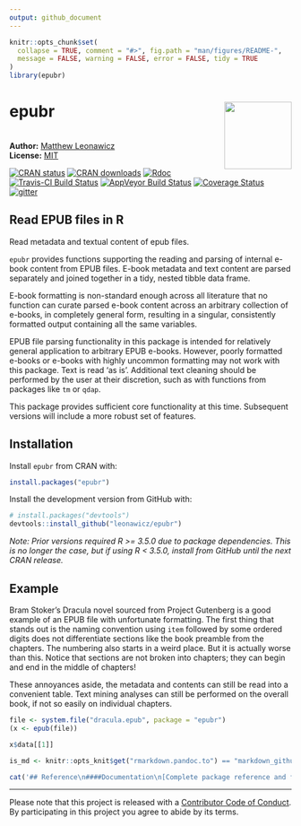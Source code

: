```yaml
---
output: github_document
---
```


<!-- README.md is generated from README.Rmd. Please edit that file -->

```r
knitr::opts_chunk$set(
  collapse = TRUE, comment = "#>", fig.path = "man/figures/README-",
  message = FALSE, warning = FALSE, error = FALSE, tidy = TRUE
)
library(epubr)
```

# epubr <img src="https://github.com/leonawicz/epubr/blob/master/data-raw/epubr.png?raw=true" style="margin-left:10px;margin-bottom:5px;" width="120" align="right">

<br/>
**Author:** [Matthew Leonawicz](https://leonawicz.github.io/blog/)<br/>
**License:** [MIT](https://opensource.org/licenses/MIT)<br/>

[![CRAN status](http://www.r-pkg.org/badges/version/epubr)](https://cran.r-project.org/package=epubr)
[![CRAN downloads](http://cranlogs.r-pkg.org/badges/grand-total/epubr)](https://cran.r-project.org/package=epubr) 
[![Rdoc](http://www.rdocumentation.org/badges/version/epubr)](http://www.rdocumentation.org/packages/epubr)
[![Travis-CI Build Status](https://travis-ci.org/leonawicz/epubr.svg?branch=master)](https://travis-ci.org/leonawicz/epubr)
[![AppVeyor Build Status](https://ci.appveyor.com/api/projects/status/github/leonawicz/epubr?branch=master&svg=true)](https://ci.appveyor.com/project/leonawicz/epubr)
[![Coverage Status](https://img.shields.io/codecov/c/github/leonawicz/epubr/master.svg)](https://codecov.io/github/leonawicz/epubr?branch=master)
[![gitter](https://img.shields.io/badge/GITTER-join%20chat-green.svg)](https://gitter.im/leonawicz/epubr)

## Read EPUB files in R

Read metadata and textual content of epub files. 

`epubr` provides functions supporting the reading and parsing of internal e-book content from EPUB files. E-book metadata and text content are parsed separately and joined together in a tidy, nested tibble data frame. 

E-book formatting is non-standard enough across all literature that no function can curate parsed e-book content across an arbitrary collection of e-books, in completely general form, resulting in a singular, consistently formatted output containing all the same variables.

EPUB file parsing functionality in this package is intended for relatively general application to arbitrary EPUB e-books. However, poorly formatted e-books or e-books with highly uncommon formatting may not work with this package.
Text is read 'as is'. Additional text cleaning should be performed by the user at their discretion, such as with functions from packages like `tm` or `qdap`.

This package provides sufficient core functionality at this time. Subsequent versions will include a more robust set of features.

## Installation

Install `epubr` from CRAN with:

``` r
install.packages("epubr")
```

Install the development version from GitHub with:

``` r
# install.packages("devtools")
devtools::install_github("leonawicz/epubr")
```

*Note: Prior versions required R >= 3.5.0 due to package dependencies. This is no longer the case, but if using R < 3.5.0, install from GitHub until the next CRAN release.*

## Example

Bram Stoker's Dracula novel sourced from Project Gutenberg is a good example of an EPUB file with unfortunate formatting.
The first thing that stands out is the naming convention using `item` followed by some ordered digits does not differentiate sections like the book preamble from the chapters.
The numbering also starts in a weird place. But it is actually worse than this. Notice that sections are not broken into chapters; they can begin and end in the middle of chapters!

These annoyances aside, the metadata and contents can still be read into a convenient table. Text mining analyses can still be performed on the overall book, if not so easily on individual chapters.

```r
file <- system.file("dracula.epub", package = "epubr")
(x <- epub(file))

x$data[[1]]
```

```r
is_md <- knitr::opts_knit$get("rmarkdown.pandoc.to") == "markdown_github-ascii_identifiers"
```

```r
cat('## Reference\n####Documentation\n[Complete package reference and function documentation](https://leonawicz.github.io/epubr/)\n\n####Related packages\nUsers may also be interested in the related package, [gutenbergr](https://github.com/ropenscilabs/gutenbergr), for searching and downloading public domain texts from Project Gutenberg.')
```

---

Please note that this project is released with a [Contributor Code of Conduct](CODE_OF_CONDUCT.md). By participating in this project you agree to abide by its terms.
